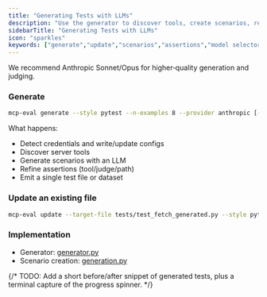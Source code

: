 ```yaml
---
title: "Generating Tests with LLMs"
description: "Use the generator to discover tools, create scenarios, refine assertions, and emit tests or datasets."
sidebarTitle: "Generating Tests with LLMs"
icon: "sparkles"
keywords: ["generate","update","scenarios","assertions","model selector"]
---
```


We recommend Anthropic Sonnet/Opus for higher‑quality generation and judging.

### Generate

```bash
mcp-eval generate --style pytest --n-examples 8 --provider anthropic [--model ...]
```

What happens:
- Detect credentials and write/update configs
- Discover server tools
- Generate scenarios with an LLM
- Refine assertions (tool/judge/path)
- Emit a single test file or dataset

### Update an existing file

```bash
mcp-eval update --target-file tests/test_fetch_generated.py --style pytest --n-examples 4
```

### Implementation

- Generator: [generator.py](https://github.com/lastmile-ai/mcp-eval/blob/main/src/mcp_eval/cli/generator.py)
- Scenario creation: [generation.py](https://github.com/lastmile-ai/mcp-eval/blob/main/src/mcp_eval/generation.py)

{/* TODO: Add a short before/after snippet of generated tests, plus a terminal capture of the progress spinner. */}


